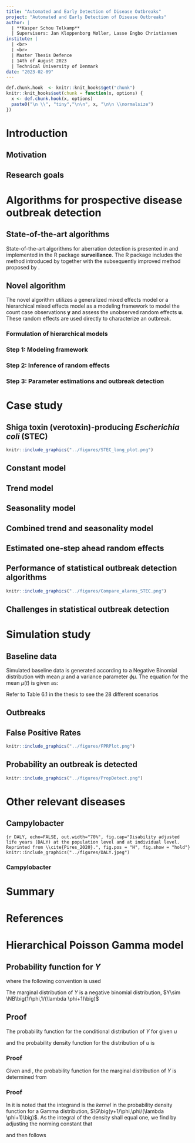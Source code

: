```yaml
---
title: "Automated and Early Detection of Disease Outbreaks"
project: "Automated and Early Detection of Disease Outbreaks"
author: |
  | **Kasper Schou Telkamp**
  | Supervisors: Jan Kloppenborg Møller, Lasse Engbo Christiansen
institute: |
  | <br>
  | <br>
  | Master Thesis Defence
  | 14th of August 2023
  | Technical University of Denmark
date: "2023-02-09"
---
```


```r
def.chunk.hook  <- knitr::knit_hooks$get("chunk")
knitr::knit_hooks$set(chunk = function(x, options) {
  x <- def.chunk.hook(x, options)
  paste0("\n \\", "tiny","\n\n", x, "\n\n \\normalsize")
})

```

# Introduction

## Motivation

\begin{columns}
\begin{column}{.58\textwidth}
\begin{itemize}
  \item Establishment of the Danish Microbiology Database (MiBa) by Statens Serum Institut (SSI) in 2010
  \item Great opportunity for data analysis
  \item No fully automated procedures in place at SSI
\end{itemize}
\end{column}
\hfill
\begin{column}{.38\textwidth}
```r
knitr::include_graphics("../figures/MiBaPetriComp.png")
knitr::include_graphics("../figures/MiBa.png")
```
\end{column}
\end{columns}

## Research goals

\begin{itemize}
  \item<1> Review of existing literature on statistical methods for detecting disease outbreaks
  \item<1>  Identification and implementation of state-of-the-art methods for detection of disease outbreaks
  \item<1-2> \textbf<2>{Formulation of hierarchical models} for the individually notifiable diseases
  \item<1-2> Development of an \textbf<2>{automated method}, based on the hierarchical models, for automated and early detection of disease outbreaks
  \item<1-2> Comparison of the developed method and state-of-the-art methods in one or more \textbf<2>{case study}
  \item<1-2> Comparison of the developed method and state-of-the-art methods in a \textbf<2>{simulation study}
\end{itemize}

# Algorithms for prospective disease outbreak detection

## State-of-the-art algorithms

State-of-the-art algorithms for aberration detection is presented in \cite{Salmon_2016} and implemented in the R package **surveillance**. The R package includes the method introduced by \cite{Farrington_1996} together with the subsequently improved method proposed by \cite{Noufaily_2013}.

## Novel algorithm

The novel algorithm utilizes a generalized mixed effects model or a hierarchical mixed effects model as a modeling framework to model the count case observations $\boldsymbol y$ and assess the unobserved random effects $\boldsymbol u$. These random effects are used directly to characterize an outbreak.

### Formulation of hierarchical models
\only<1>{
\begin{align*}
  \mathbf{Pois}&\mathbf{son} \ \mathbf{Normal} & \mathbf{Pois}&\mathbf{son} \ \mathbf{Gamma} \\
  \boldsymbol{Y|u} &\sim \Pois \big( \boldsymbol{\lambda} \exp(\boldsymbol{u}) \big) & \boldsymbol{Y|u} &\sim \Pois (\boldsymbol{\lambda u}) \\
  \boldsymbol{u} &\sim \N(\boldsymbol{0},I\sigma^2) & \boldsymbol{u} &\sim \G(\boldsymbol 1/\phi,\phi)
\end{align*}
}
\only<2>{
\begin{align*}
  \mathbf{Pois}&\mathbf{son} \ \mathbf{Normal} & \mathbf{Pois}&\mathbf{son} \ \mathbf{Gamma} \\
  \boldsymbol{Y|u} &\sim \Pois \big( \boldsymbol{\lambda} \exp(\boldsymbol{u}) \big) & \boldsymbol{Y|u} &\sim \Pois (\boldsymbol{\lambda u}) \\
  \boldsymbol{u} &\sim \N(\boldsymbol{0},I\sigma^2) & \boldsymbol{u} &\sim \G(\boldsymbol 1/\phi,\phi) \\
  & & & \\
  & & Y&\sim\NB\big(1/\phi,1/(\lambda\phi+1)\big)
\end{align*}
}

### Step 1: Modeling framework

\begin{itemize}
  \item Assume a hierarchical Poisson Normal or Poisson Gamma model to reference data using a log link
  \item Incorporate covariates by supplying a model formula on the form
  \begin{equation}
    \log(\lambda_{it})=\boldsymbol x_{it}\boldsymbol \beta+\log(n_{it}), \quad i=1,\dots,m, \quad t=1,\dots,T
  \end{equation}
  \item Account for structural changes in the time series using a rolling window of width $k$
\end{itemize}

### Step 2: Inference of random effects

\begin{itemize}
  \item Infer one-step ahead random effects $u_{i{t_1}}$ for each group using the fitted model
  \item Define outbreak detection threshold $U_{t_0}$ as a quantile of the second stage model's random effects distribution
  \item Use either a Gaussian or Gamma distribution with respective plug-in estimates
\end{itemize}

### Step 3: Parameter estimations and outbreak detection

\begin{itemize}
  \item Compare inferred random effects $u_{i{t_1}}$ to an threshold $U_{t_0}$
  \item Raise and alarm if the inferred random effect exceeds the threshold, i.e. $u_{i{t_1}}>U_{t_0}$
  \item Omit outbreak related observations from future parameter estimation
\end{itemize}

# Case study

## Shiga toxin (verotoxin)-producing *Escherichia coli* (STEC)

```r
knitr::include_graphics("../figures/STEC_long_plot.png")
```

## Constant model

\begin{equation}\label{eq:Agegroup}
  \log(\lambda_{it}) = \beta(ageGroup_{i}) + \log(n_{it})
\end{equation}

\begin{itemize}
  \item $\lambda_{it}$ is the outbreak intensity at time $t$ for age group $i$
  \item $\beta(ageGroup_{i})$ is the fixed effect specific to age group $i$
  \item $\log(n_{it})$ acts as an offset, accounting for the population size at time $t$ for age group $i$
\end{itemize}

## Trend model

\begin{equation}
  \log(\lambda_{it})=\beta(ageGroup_{i}) + \beta_{trend} t + \log(n_{it})
\end{equation}

\begin{itemize}
  \item In addition to constant model, includes a trend component
  \item $\beta_{trend}$ quantifies the rate of change in the outbreak intensity over time
\end{itemize}

## Seasonality model

\begin{equation}
\log(\lambda_{it})=\beta(ageGroup_{i})+ \sin \bigg(\frac{2\pi\cdot \tau_t}{12}\bigg) \beta_{\sin} + \cos \bigg(2\frac{\pi\cdot \tau_t}{12}\bigg) \beta_{\cos} + \log(n_{it})
\end{equation}

\begin{itemize}
  \item In addition to constant model, incorporates an annual seasonality pattern
  \item $\tau_t$ represents the time period $t$ within a year (1-12)
  \item $\beta_{\sin}$ and $\beta_{\cos}$ capture the effect of the seasonal pattern
\end{itemize}

## Combined trend and seasonality model

\begin{equation}\label{eq:AgegroupTrendSeasonality}
  \log(\lambda_{it})=\beta(ageGroup_{i}) + \beta_{trend} t + \sin \bigg(\frac{2\pi\cdot \tau_t}{12}\bigg) \beta_{\sin} + \cos \bigg(\frac{2\pi\cdot \tau_t}{12}\bigg)\beta_{\cos} + \log(n_{it})
\end{equation}

\begin{itemize}
  \item Builds upon previous models, combining trend and seasonality components
  \item Includes both $\beta_{trend}$, $\beta_{\sin}$, and $\beta_{\cos}$ parameters
\end{itemize}

## Estimated one-step ahead random effects

\begin{columns}
\begin{column}{.50\textwidth}
\begin{itemize}
  \item<1> A rolling window of width $k=36$ months is employed
  \item<1> The combined model minimizes the logarithmic score  
  \item<1> Upper bound $U_{t_0}$ is based on the $90\%$ quantile of the random effects distribution
  \item<1> If the one-step ahead random effects $u_{it_1}$ exceeds $U_{t_0}$ an alarm is raised
\end{itemize}
\vspace{.1cm}
\begin{itemize}
  \item<2> 30 alarms are generated using the Poisson Normal framework, while 31 alarms are generated using the Poisson Gamma framework.
  \item<2> A great number of alarms are generated in the period from March 2021 to March 2022
\end{itemize}
\end{column}
\hfill
\begin{column}{.46\textwidth}
```r
knitr::include_graphics("../figures/Compare_novel_STEC.png")
```
\end{column}
\end{columns}

## Performance of statistical outbreak detection algorithms

```r
knitr::include_graphics("../figures/Compare_alarms_STEC.png")
```

## Challenges in statistical outbreak detection

\begin{columns}
\begin{column}{.50\textwidth}
\begin{itemize}
  \item<1> Role of overdispersion in statistical outbreak detection
  \item<2> The impact of context and observational bias
  \item<3> Handling diseases with frequent outbreaks
\end{itemize}
\end{column}
\hfill
\begin{column}{.46\textwidth}
\only<1>{
```r
knitr::include_graphics("../figures/LIST_meanAndStandardDeviation.png")
```
}
\only<2>{
```r
knitr::include_graphics("../figures/Compare_novel_lower_SHIL.png")
```
}
\only<3>{
```r
knitr::include_graphics("../figures/handle_alarms.png")
```
}
\end{column}
\end{columns}

# Simulation study

## Baseline data

Simulated baseline data is generated according to a Negative Binomial distribution with mean $\mu$ and a variance parameter $\phi\mu$. The equation for the mean $\mu(t)$ is given as:

\begin{equation}
\mu(t)=\exp\Biggl(\theta+\beta_t+\sum_{j=1}^m \biggl(\gamma_1 \cos\Bigl(\frac{2\pi jt}{52}\Bigl) + \gamma_2 \sin \Bigl(\frac{2\pi jt}{52} \Bigl)\biggl)\Biggl)
\end{equation}

\vspace{.3cm}

Refer to Table 6.1 in the thesis to see the 28 different scenarios

## Outbreaks

\begin{columns}
\begin{column}{.50\textwidth}
\begin{itemize}
  \item Four outbreaks during baseline weeks (313-575), one outbreak during current weeks (576-624)
  \item Random constant value $k$ is chosen
  \item Outbreak size $v$ is generated from a Poisson distribution with mean equal to $k$ times the standard deviation from the baseline data
  \item The $v$ outbreak cases are distributed randomly in time according to a discretized log-normal distribution represented as $Z \sim \lfloor \LN(0,0.5^2)\rfloor$
\end{itemize}
\end{column}
\hfill
\begin{column}{.46\textwidth}
```r
knitr::include_graphics("../figures/Realizations.png")
```
\end{column}
\end{columns}
## False Positive Rates

```r
knitr::include_graphics("../figures/FPRPlot.png")
```

## Probability an outbreak is detected

```r
knitr::include_graphics("../figures/PropDetect.png")
```

# Other relevant diseases

## Campylobacter

```{r DALY, echo=FALSE, out.width="70%", fig.cap="Disability adjusted life years (DALY) at the population level and at individual level. Reprinted from \\cite{Pires_2020}.", fig.pos = "H", fig.show = "hold"}
knitr::include_graphics("../figures/DALY.jpeg")
```

### Campylobacter

\center
\huge\textbf{LIVE DEMONSTRATION}

# Summary

\begin{itemize}
  \item Easy incorporation of \textbf{covariates}
  \item Estimates are \textbf{consistent} across the two modeling frameworks
  \item Positively \textbf{identified outbreaks} coinciding with well-documented outbreaks
  \item Effectively \textbf{control the number of "false alarms"}
  \item Great potential in utilizing \textbf{MiBa-based surveillance}
\end{itemize}

# References

\printbibliography[heading=none]

# Hierarchical Poisson Gamma model

## Probability function for $Y$

\begin{equation} \label{eq:pdfMix}
  \begin{aligned}
    P[Y=y]&=g_{Y}(y;\boldsymbol \beta, \phi) \\
    &=\frac{\lambda^{y}}{y!\Gamma(1/\phi)\phi^{1/\phi}}\frac{\phi^{y+1/\phi}\Gamma(y+1/\phi)}{(\lambda \phi + 1)^{y+1/\phi}} \\
    &=\frac{\Gamma(y+1/\phi)}{\Gamma(1/\phi)y!}\frac{1}{(\lambda\phi+1)^{1/\phi}}\bigg(\frac{\lambda\phi}{\lambda\phi+1}\bigg)^{y} \\
    &=\begin{pmatrix} y+1/\phi-1 \\ y \end{pmatrix} \frac{1}{(\lambda\phi+1)^{1/\phi}}\bigg(\frac{\lambda\phi}{\lambda\phi+1}\bigg)^{y} \ , \quad \mathrm{for} \ y = 0, 1, 2, \dots
  \end{aligned}
\end{equation}

where the following convention is used

\begin{equation}
  \begin{pmatrix} z\\y \end{pmatrix} = \frac{\Gamma(z+1)}{\Gamma(z+1-y)y!}
\end{equation}

The marginal distribution of $Y$ is a negative binomial distribution, $Y\sim \NB\big(1/\phi,1/(\lambda \phi+1)\big)$

## Proof

The probability function for the conditional distribution of $Y$ for given $u$

\begin{equation}\label{eq:pdfPois}
  f_{Y|u}(y;u,\boldsymbol{\beta})=\frac{(\lambda u)^{y}}{y!}\exp(-\lambda u)
\end{equation}

and the probability density function for the distribution of $u$ is

\begin{equation} \label{eq:pdfGamma}
  f_{u}(u;\phi)=\frac{1}{\phi \Gamma(1/\phi)} \bigg(\frac{u}{\phi}\bigg)^{1/\phi-1} \exp (-u/\phi)
\end{equation}

### Proof

Given \eqref{eq:pdfPois} and \eqref{eq:pdfGamma}, the probability function for the marginal distribution of $Y$ is determined from

\begin{equation} \label{eq:marMix}
  \begin{aligned}
    g_{Y}(y;\beta,\phi)&=\int_{u=0}^\infty f_{Y|u}(y;u,\beta) f_{u}(u;\phi) \,du \\
    &=\int_{u=0}^\infty \frac{(\lambda u)^y}{y!} \exp (-\lambda u) \frac{1}{\phi \Gamma(1/\phi)} \bigg(\frac{u}{\phi}\bigg)^{1/\phi-1} \exp (-u /\phi) \,du\\
    &=\frac{\lambda^{y}}{y!\Gamma(1/\phi)\phi^{1/\phi}} \int_{u=0}^\infty u^{y+1/\phi-1} \exp \big(-u(\lambda \phi+1)/\phi\big) \,du
  \end{aligned}
\end{equation}

### Proof

In \eqref{eq:marMix} it is noted that the integrand is the *kernel* in the probability density function for a Gamma distribution, $\G\big(y+1/\phi,\phi/(\lambda \phi+1)\big)$. As the integral of the density shall equal one, we find by adjusting the norming constant that

\begin{equation}
  \int_{u=0}^\infty  u^{ y+ 1/\phi-1} \exp \Big(- u/\big(\phi/( \lambda \phi+1)\big)\Big) \,du = \frac{\phi^{ y+ 1/\phi}\Gamma( y+\boldsymbol 1/\phi)}{( \lambda \phi + 1)^{y+1/\phi}}
\end{equation}

and then \eqref{eq:pdfMix} follows



